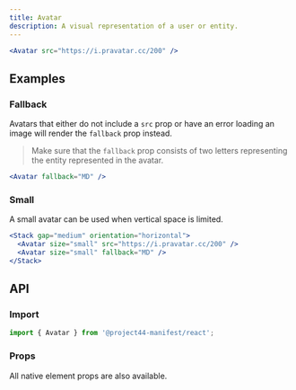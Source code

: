 ```yaml
---
title: Avatar
description: A visual representation of a user or entity.
---
```


```jsx
<Avatar src="https://i.pravatar.cc/200" />
```

## Examples

### Fallback

Avatars that either do not include a `src` prop or have an error loading an image will render the
`fallback` prop instead.

> Make sure that the `fallback` prop consists of two letters representing the entity represented in
> the avatar.

```jsx
<Avatar fallback="MD" />
```

### Small

A small avatar can be used when vertical space is limited.

```jsx
<Stack gap="medium" orientation="horizontal">
  <Avatar size="small" src="https://i.pravatar.cc/200" />
  <Avatar size="small" fallback="MD" />
</Stack>
```

## API

### Import

```js
import { Avatar } from '@project44-manifest/react';
```

### Props

All native element props are also available.

<PropsTable of="Avatar" />
